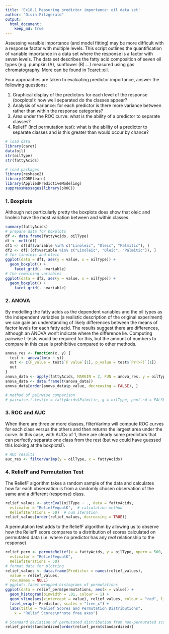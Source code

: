 ```yaml
---
title: 'Ex18.1 Measuring predictor importance: oil data set'
author: "Oisin Fitzgerald"
output: 
  html_document:
    keep_md: true 
---
```

Assessing varaible importance (and model fitting) may be more difficult with
a response factor with multiple levels. This script outlines the quantification
of variable importance in a data set where the response is a factor with seven
levels. The data set describes the fatty acid composition of seven oil types (e.g.
pumpkin (A), sunflower (B)....) measured using gas chromatography. More can be 
found in ?caret::oil.

Four approaches are taken to evaluating predictor importance, answer the following questions:

1. Graphical display of the predictors for each level of the response (boxplots!):
how well separated do the classes appear?
2. Analysis of variance: for each predictor is there more variance between rather
than within the response categories?
3. Area under the ROC curve: what is the ability of a predictor to separate classes?
4. ReliefF (incl permutation test): what is the ability of a predictor to separate classes and is this greater than would occur by chance?
```r
# load data
library(caret)
data(oil)
str(oilType)
str(fattyAcids)

# load packages
library(reshape2)
library(CORElearn)
library(AppliedPredictiveModeling)
suppressMessages(library(pROC))
```

### 1. Boxplots 
Although not particularly pretty the boxplots does show that 
oleic and linoleic have the most variation between and within classes.
```r
summary(fattyAcids)
# prepare data for boxplots
df <- data.frame(fattyAcids, oilType)
df <- melt(df)
df1 <- df[df$variable %in% c("Linoleic", "Oleic", "Palmitic"), ]
df2 <- df[!(df$variable %in% c("Linoleic", "Oleic", "Palmitic")), ]
# for linoleic and oleic
ggplot(data = df1, aes(y = value, x = oilType)) + 
  geom_boxplot() +
    facet_grid(. ~variable)
# the remaining variables
ggplot(data = df2, aes(y = value, x = oilType)) + 
  geom_boxplot() +
    facet_grid(. ~variable)
```

### 2. ANOVA
By modelling the fatty acids as the dependent variables and the oil 
types as the independent variables (a realistic description of the original
experiment) we can gain an understanding of likely differences between the means of 
factor levels for each fatty acid. The results suggest there are differences, although
an ANOVA won't indicate where the difference lie. Computing pairwise t-tests would
be required for this, but the amount of numbers to compare in this case is prohibitive compared to other methods.
```r
anova_res <- function(x, y) {
  test <- anova(lm(x ~ y))
  out <- c(F_value = test$`F value`[1], p_value = test$`Pr(>F)`[1])
  out
}
anova_data <- apply(fattyAcids, MARGIN = 2, FUN = anova_res, y = oilType)
anova_data <- data.frame(t(anova_data))
anova_data[order(anova_data$p_value, decreasing = FALSE), ]

# method of pairwise comparison
# pairwise.t.test(x = fattyAcids$Palmitic, g = oilType, pool.sd = FALSE)
```

### 3. ROC and AUC
When there are three or more classes, filterVarImp will compute ROC curves
for each class versus the others and then returns the largest area under the
curve. In this case, with AUCs of 1, there are clearly some predictors that
can perfectly separate one class from the rest (but we could have guessed this
looking at the boxplots!).
```r
# AUC results
auc_res <- filterVarImp(y = oilType, x = fattyAcids)
```

### 4. ReliefF and Permutation Test
The ReliefF algorithm takes a random sample of the data and calculates how far each
observation is from a randomly chosen observation of the same and a different (response) class.
```r
relief_values <- attrEval(oilType ~ ., data = fattyAcids,
  estimator = "ReliefFequalK",  # calculation method
  ReliefIterations = 50)  # num iteration
relief_values[order(relief_values, decreasing = TRUE)]
```

A permutation test adds to the ReliefF algorithm by allowing us to observe how the ReliefF score compares to a distribution of scores calculated on permutated data
(i.e. where no predictor has any *real* relationship to the response)
```r
relief_perm <- permuteRelief(x = fattyAcids, y = oilType, nperm = 500,
  estimator = "ReliefFequalK",
  ReliefIterations = 50)
# format data for plotting
relief_values <- data.frame(Predictor = names(relief_values), 
  value = relief_values, 
  row.names = NULL)
# ggplot: facet wrapped histograms of permutations
ggplot(data = relief_perm$permutations, aes(x = value)) + 
  geom_histogram(binwidth = .01, colour = 1) +
  geom_vline(aes(xintercept = value), relief_values, colour = "red", linetype = 2) +
  facet_wrap(~ Predictor, scales = "free_x") + 
  labs(title = "Relief Scores and Permutation Distributions", 
    x = "Relief Scores\n*note free axes")
```

```r
# Standard deviation of permutated distribution from non-permutated score
relief_perm$standardized[order(relief_perm$standardized)]
```

